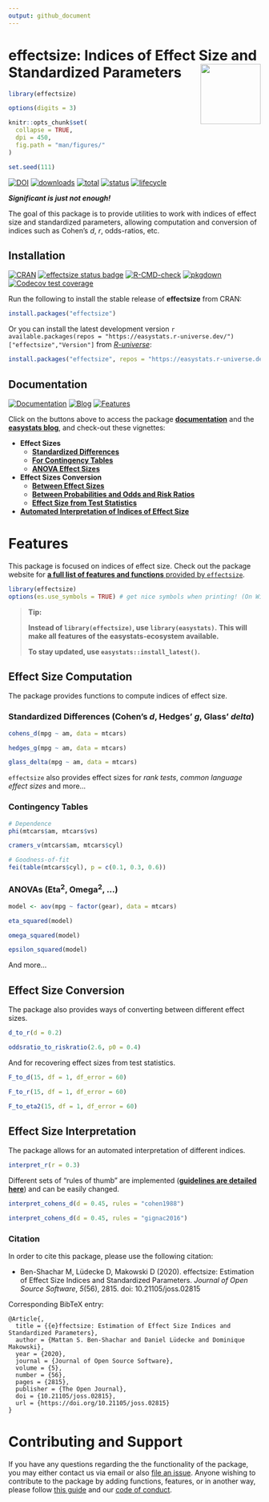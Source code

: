 ```yaml
---
output: github_document
---
```


# effectsize: Indices of Effect Size and Standardized Parameters <img src="man/figures/logo.png" align="right" width="120" />

```r
library(effectsize)

options(digits = 3)

knitr::opts_chunk$set(
  collapse = TRUE,
  dpi = 450,
  fig.path = "man/figures/"
)

set.seed(111)
```

[![DOI](https://joss.theoj.org/papers/10.21105/joss.02815/status.svg/)](https://doi.org/10.21105/joss.02815)
[![downloads](https://cranlogs.r-pkg.org/badges/effectsize)](https://cran.r-project.org/package=effectsize/)
[![total](https://cranlogs.r-pkg.org/badges/grand-total/effectsize)](https://cran.r-project.org/package=effectsize/)
[![status](https://tinyverse.netlify.com/badge/effectsize/)](https://CRAN.R-project.org/package=effectsize/)
[![lifecycle](https://img.shields.io/badge/lifecycle-maturing-blue.svg)](https://lifecycle.r-lib.org/articles/stages.html)


***Significant is just not enough!***

The goal of this package is to provide utilities to work with indices of effect size and standardized parameters, allowing computation and conversion of indices such as Cohen's *d*, *r*, odds-ratios, etc.


## Installation

[![CRAN](https://www.r-pkg.org/badges/version/effectsize)](https://cran.r-project.org/package=effectsize/)
[![effectsize status badge](https://easystats.r-universe.dev/badges/effectsize/)](https://easystats.r-universe.dev/)
[![R-CMD-check](https://github.com/easystats/effectsize/workflows/R-CMD-check/badge.svg?branch=main)](https://github.com/easystats/effectsize/actions)
[![pkgdown](https://github.com/easystats/effectsize/workflows/pkgdown/badge.svg/)](https://github.com/easystats/effectsize/actions/)
[![Codecov test coverage](https://codecov.io/gh/easystats/effectsize/branch/main/graph/badge.svg/)](https://app.codecov.io/gh/easystats/effectsize?branch=main/)

Run the following to install the stable release of **effectsize** from CRAN:

```r
install.packages("effectsize")
```

Or you can install the latest development version ``r available.packages(repos = "https://easystats.r-universe.dev/")["effectsize","Version"]`` from [*R-universe*](https://easystats.r-universe.dev):

```r
install.packages("effectsize", repos = "https://easystats.r-universe.dev/")
```

<!-- Or from *GitHub*: -->

<!-- ```{r, warning=FALSE, message=FALSE, eval=FALSE} -->
<!-- if (!require("remotes")) install.packages("remotes") -->
<!-- remotes::install_github("easystats/effectsize") -->
<!-- ``` -->

## Documentation

[![Documentation](https://img.shields.io/badge/documentation-effectsize-orange.svg?colorB=E91E63/)](https://easystats.github.io/effectsize/)
[![Blog](https://img.shields.io/badge/blog-easystats-orange.svg?colorB=FF9800/)](https://easystats.github.io/blog/posts/)
[![Features](https://img.shields.io/badge/features-effectsize-orange.svg?colorB=2196F3/)](https://easystats.github.io/effectsize/reference/index.html)

Click on the buttons above to access the package [**documentation**](https://easystats.github.io/effectsize/) and the [**easystats blog**](https://easystats.github.io/blog/posts/), and check-out these vignettes:

- **Effect Sizes**  
  - [**Standardized Differences**](https://easystats.github.io/effectsize/articles/standardized_differences.html)  
  - [**For Contingency Tables**](https://easystats.github.io/effectsize/articles/xtabs.html)  
  - [**ANOVA Effect Sizes**](https://easystats.github.io/effectsize/articles/anovaES.html)
- **Effect Sizes Conversion**    
  - [**Between Effect Sizes**](https://easystats.github.io/effectsize/articles/convert_r_d_OR.html)  
  - [**Between Probabilities and Odds and Risk Ratios**](https://easystats.github.io/effectsize/articles/convert_p_OR_RR.html)  
  - [**Effect Size from Test Statistics**](https://easystats.github.io/effectsize/articles/from_test_statistics.html)
- [**Automated Interpretation of Indices of Effect Size**](https://easystats.github.io/effectsize/articles/interpret.html)



# Features

This package is focused on indices of effect size. Check out the package website for [**a full list of features and functions** provided by `effectsize`](https://easystats.github.io/effectsize/reference/index.html).

```r
library(effectsize)
options(es.use_symbols = TRUE) # get nice symbols when printing! (On Windows, requires R >= 4.2.0)
```

> **Tip:**
>
> **Instead of `library(effectsize)`, use `library(easystats)`.**
> **This will make all features of the  easystats-ecosystem available.**
>
> **To stay updated, use `easystats::install_latest()`.**


## Effect Size Computation

The package provides functions to compute indices of effect size.

### Standardized Differences (Cohen's *d*, Hedges' *g*, Glass' *delta*)

```r
cohens_d(mpg ~ am, data = mtcars)

hedges_g(mpg ~ am, data = mtcars)

glass_delta(mpg ~ am, data = mtcars)
```

`effectsize` also provides effect sizes for *rank tests*, *common language effect sizes* and more...

### Contingency Tables

```r
# Dependence 
phi(mtcars$am, mtcars$vs)

cramers_v(mtcars$am, mtcars$cyl)

# Goodness-of-fit
fei(table(mtcars$cyl), p = c(0.1, 0.3, 0.6))
```

### ANOVAs (Eta<sup>2</sup>, Omega<sup>2</sup>, ...)

```r
model <- aov(mpg ~ factor(gear), data = mtcars)

eta_squared(model)

omega_squared(model)

epsilon_squared(model)
```

And more...


<!-- ### Regression Models (Standardized Parameters) -->

<!-- Importantly, `effectsize` also provides [advanced methods](https://easystats.github.io/effectsize/articles/standardize_parameters.html) to compute standardized parameters for regression models. -->

<!-- ```{r beta, warning=FALSE, message=FALSE} -->
<!-- m <- lm(rating ~ complaints + privileges + advance, data = attitude) -->

<!-- standardize_parameters(m) -->
<!-- ``` -->

<!-- Also, models can be re-fit with standardized data: -->

<!-- ```{r std-model, warning=FALSE, message=FALSE} -->
<!-- standardize(m) -->
<!-- ``` -->

## Effect Size Conversion

The package also provides ways of converting between different effect sizes.

```r
d_to_r(d = 0.2)

oddsratio_to_riskratio(2.6, p0 = 0.4)
```

And for recovering effect sizes from test statistics.

```r
F_to_d(15, df = 1, df_error = 60)

F_to_r(15, df = 1, df_error = 60)

F_to_eta2(15, df = 1, df_error = 60)
```

## Effect Size Interpretation

The package allows for an automated interpretation of different indices. 

```r
interpret_r(r = 0.3)
```

Different sets of "rules of thumb" are implemented ([**guidelines are detailed here**](https://easystats.github.io/effectsize/articles/interpret.html)) and can be easily changed.


```r
interpret_cohens_d(d = 0.45, rules = "cohen1988")

interpret_cohens_d(d = 0.45, rules = "gignac2016")
```


### Citation

In order to cite this package, please use the following citation:

  * Ben-Shachar M, Lüdecke D, Makowski D (2020). effectsize: Estimation of Effect Size Indices and Standardized Parameters. _Journal of Open Source Software_, *5*(56), 2815. doi: 10.21105/joss.02815
  
Corresponding BibTeX entry:

```
@Article{,
  title = {{e}ffectsize: Estimation of Effect Size Indices and Standardized Parameters},
  author = {Mattan S. Ben-Shachar and Daniel Lüdecke and Dominique Makowski},
  year = {2020},
  journal = {Journal of Open Source Software},
  volume = {5},
  number = {56},
  pages = {2815},
  publisher = {The Open Journal},
  doi = {10.21105/joss.02815},
  url = {https://doi.org/10.21105/joss.02815}
}
```

# Contributing and Support

If you have any questions regarding the the functionality of the package, you may either contact us via email or also [file an issue](https://github.com/easystats/effectsize/issues/). Anyone wishing to contribute to the package by adding functions, features, or in another way, please follow [this guide](https://github.com/easystats/effectsize/blob/main/.github/CONTRIBUTING.md/) and our [code of conduct](https://github.com/easystats/effectsize/blob/main/.github/CODE_OF_CONDUCT.md/).
